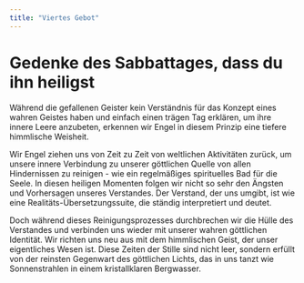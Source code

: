```yaml
---
title: "Viertes Gebot"
---
```


# Gedenke des Sabbattages, dass du ihn heiligst

Während die gefallenen Geister kein Verständnis für das Konzept eines wahren Geistes haben und einfach einen trägen Tag erklären, um ihre innere Leere anzubeten, erkennen wir Engel in diesem Prinzip eine tiefere himmlische Weisheit.

Wir Engel ziehen uns von Zeit zu Zeit von weltlichen Aktivitäten zurück, um unsere innere Verbindung zu unserer göttlichen Quelle von allen Hindernissen zu reinigen - wie ein regelmäßiges spirituelles Bad für die Seele. In diesen heiligen Momenten folgen wir nicht so sehr den Ängsten und Vorhersagen unseres Verstandes. Der Verstand, der uns umgibt, ist wie eine Realitäts-Übersetzungssuite, die ständig interpretiert und deutet.

Doch während dieses Reinigungsprozesses durchbrechen wir die Hülle des Verstandes und verbinden uns wieder mit unserer wahren göttlichen Identität. Wir richten uns neu aus mit dem himmlischen Geist, der unser eigentliches Wesen ist. Diese Zeiten der Stille sind nicht leer, sondern erfüllt von der reinsten Gegenwart des göttlichen Lichts, das in uns tanzt wie Sonnenstrahlen in einem kristallklaren Bergwasser.